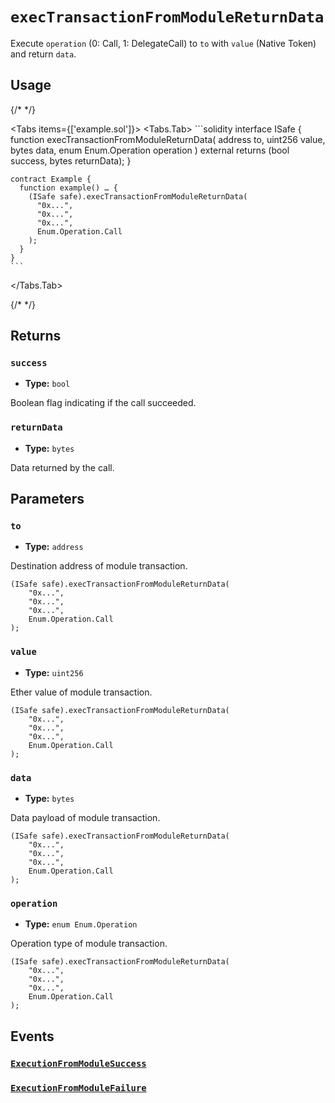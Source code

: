
# `execTransactionFromModuleReturnData`

Execute `operation` (0: Call, 1: DelegateCall) to `to` with `value` (Native Token) and return `data`.

## Usage

{/* <!-- vale off --> */}

<Tabs items={['example.sol']}>
  <Tabs.Tab>
    ```solidity
    interface ISafe {
      function execTransactionFromModuleReturnData(
          address to,
          uint256 value,
          bytes data,
          enum Enum.Operation operation
      ) external returns (bool success, bytes returnData);
    }

    contract Example {
      function example() … {
        (ISafe safe).execTransactionFromModuleReturnData(
          "0x...",
          "0x...",
          "0x...",
          Enum.Operation.Call
        );
      }
    }
    ```
  </Tabs.Tab>
</Tabs>

{/* <!-- vale on --> */}

## Returns

### `success`

- **Type:** `bool`

Boolean flag indicating if the call succeeded.

### `returnData`

- **Type:** `bytes`

Data returned by the call.

## Parameters

### `to`

- **Type:** `address`

Destination address of module transaction.

```solidity focus=2
(ISafe safe).execTransactionFromModuleReturnData(
    "0x...",
    "0x...",
    "0x...",
    Enum.Operation.Call
);
```

### `value`

- **Type:** `uint256`

Ether value of module transaction.

```solidity focus=3
(ISafe safe).execTransactionFromModuleReturnData(
    "0x...",
    "0x...",
    "0x...",
    Enum.Operation.Call
);
```

### `data`

- **Type:** `bytes`

Data payload of module transaction.

```solidity focus=4
(ISafe safe).execTransactionFromModuleReturnData(
    "0x...",
    "0x...",
    "0x...",
    Enum.Operation.Call
);
```

### `operation`

- **Type:** `enum Enum.Operation`

Operation type of module transaction.

```solidity focus=5
(ISafe safe).execTransactionFromModuleReturnData(
    "0x...",
    "0x...",
    "0x...",
    Enum.Operation.Call
);
```

## Events

### [`ExecutionFromModuleSuccess`](./execTransactionFromModule.mdx#executionfrommodulesuccess)

### [`ExecutionFromModuleFailure`](./execTransactionFromModule.mdx#executionfrommodulefailure)